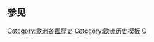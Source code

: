 {{Europe topic
|name   = 欧洲各国历史模板
|title  = [[欧洲历史|欧洲各国历史]]模板
|state  = {{{state|autocollapse}}}
|prefix = 历史
|suffix = Template:
|UK_only=no
| tracking = <includeonly>no</includeonly>
}}<noinclude>
== 参见 ==
{{各大洲历史模板}}
[[Category:歐洲各國歷史‎]]
[[Category:欧洲历史模板]]
[[Category:欧洲列表连结模板|O]]
</noinclude>